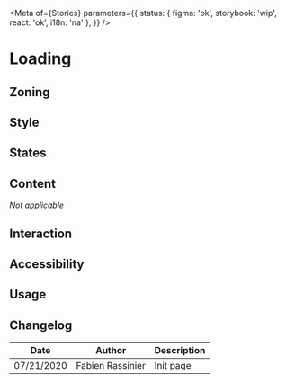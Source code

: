 
<Meta
	of={Stories}
	parameters={{
		status: { figma: 'ok', storybook: 'wip', react: 'ok', i18n: 'na' },
	}}
/>

# Loading

## Zoning

## Style

<Canvas>
	<Story of={Stories.Default} />
</Canvas>

## States

## Content

_Not applicable_

## Interaction

## Accessibility

## Usage

## Changelog

| Date       | Author           | Description |
| ---------- | ---------------- | ----------- |
| 07/21/2020 | Fabien Rassinier | Init page   |
